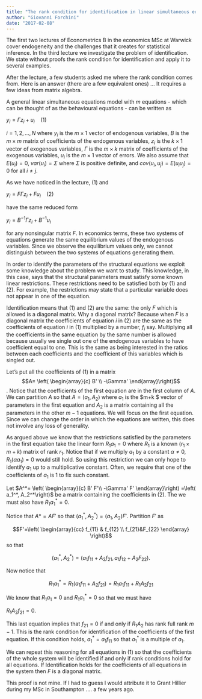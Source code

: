 ```yaml
---
title: "The rank condition for identification in linear simultaneous equations"
author: "Giovanni Forchini"
date: "2017-02-08"
---
```


The first two lectures of Econometrics B in the economics MSc at Warwick cover endogeneity and the challenges that it creates for statistical inference. In the third lecture we investigate the problem of identification. We state without proofs the rank condition for identification and apply it to several examples.

After the lecture, a few students asked me where the rank condition comes from. Here is an answer (there are a few equivalent ones) ... It requires a few ideas from matrix algebra.

A general linear simultaneous equations model with $m$ equations - which can be thought of as the behavioural equations - can be written as

$y_i = \Gamma z_i + u_i\ \ \ \ (1)$

$i=1,2,...,N$ where $y_i$ is the $m \times 1$ vector of endogenous variables, $B$ is the $m \times m$ matrix of coefficients of the endogenous variables, $z_i$ is the $k \times 1$ vector of exogenous variables, $\Gamma$ is the $m \times k$ matrix of coefficients of the exogenous variables, $u_i$ is the $m \times 1$ vector of errors. We also assume that $E(u_i) = 0$, $var(u_i) = \Sigma$ where $\Sigma$ is positive definite, and $cov(u_i,u_j) = E(u_i u_j) = 0$ for all $i \ne j$.

As we have noticed in the lecture, (1) and

$y_i= F \Gamma z_i+ F u_i \ \ \ \ (2)$

have the same reduced form

$y_i= B^{-1}\Gamma z_i+ B^{-1}u_i$

for any nonsingular matrix $F$. In economics terms, these two systems of equations generate the same equilibrium values of the endogenous variables. Since we observe the equilibrium values only, we cannot distinguish between the two systems of equations generating them.

In order to identify the parameters of the structural equations we exploit some knowledge about the problem we want to study. This knowledge, in this case, says that the structural parameters must satisfy some known linear restrictions. These restrictions need to be satisfied both by (1) and (2). For example, the restrictions may state that a particular variable does not appear in one of the equation.

Identification means that (1) and (2) are the same: the only $F$ which is allowed is a diagonal matrix. Why a diagonal matrix? Because when $F$ is a diagonal matrix the coefficients of equation $i$ in (2) are the same as the coefficients of equation $i$ in (1) multiplied by a number, $f_i$ say. Multiplying all the coefficients in the same equation by the same number is allowed because usually we single out one of the endogenous variables to have coefficient equal to one. This is the same as being interested in the ratios between each coefficients and the coefficient of this variables which is singled out.

Let's put all the coefficients of (1) in a matrix $$A= \left( \begin{array}{c} B' \\ -\Gamma' \end{array}\right)$$. Notice that the coefficients of the first equation are in the first column of $A$. We can partition $A$ so that $A = (a_1,A_2)$ where $a_1$ is the \$m+k \time1 \$ vector of parameters in the first equation and $A_2$ is a matrix containing all the parameters in the other $m-1$ equations. We will focus on the first equation. Since we can change the order in which the equations are written, this does not involve any loss of generality.

As argued above we know that the restrictions satisfied by the parameters in the first equation take the linear form $R_1 a_1 =0$ where $R_1$ is a known $(r_1 \times m+k)$ matrix of rank $r_1$. Notice that if we multiply $a_1$ by a constant $\alpha \ne 0$, $R_1 (\alpha a_1) =0$ would still hold. So using this restriction we can only hope to identify $a_1$ up to a multiplicative constant. Often, we require that one of the coefficients of $a_1$ is 1 to fix such constant.

Let $A^*= \left( \begin{array}{c} B' F'\\ -\Gamma' F' \end{array}\right) =\left( a_1^*, A_2^*\right)$ be a matrix containing the coefficients in (2). The we must also have $R_1 a_1^* =0$.

Notice that $A* =AF'$ so that $\left( a_1^*, A_2^*\right)=\left( a_1, A_2\right)F'$. Partition $F'$ as

$$F'=\left( \begin{array}{cc}
f_{11} & f_{12} \\ f_{21}&F_{22}
\end{array} \right)$$ so that

$$\left( a_1^*, A_2^*\right)=\left( a_1 f_{11} +A_2 f_{21},a_1 f_{12} + A_2 F_{22}\right).$$

Now notice that

$$R_1 a_1^* = R_1 \left( a_1 f_{11} +A_2 f_{21}\right) = R_1 a_1 f_{11} +R_1 A_2 f_{21}$$

We know that $R_1 a_1 =0$ and $R_1 a_1^*=0$ so that we must have

$R_1 A_2 f_{21}=0.$

This last equation implies that $f_{21}=0$ if and only if $R_1A_2$ has rank full rank $m-1$. This is the rank condition for identification of the coefficients of the first equation. If this condition holds, $a_1^*=a_1 f_{11}$ so that $a_1^*$ is a multiple of $a_1$.

We can repeat this reasoning for all equations in (1) so that the coefficients of the whole system will be identified if and only if rank conditions hold for all equations. If Identification holds for the coefficients of all equations in the system then $F$ is a diagonal matrix.

This proof is not mine. If I had to guess I would attribute it to Grant Hillier during my MSc in Southampton .... a few years ago.
